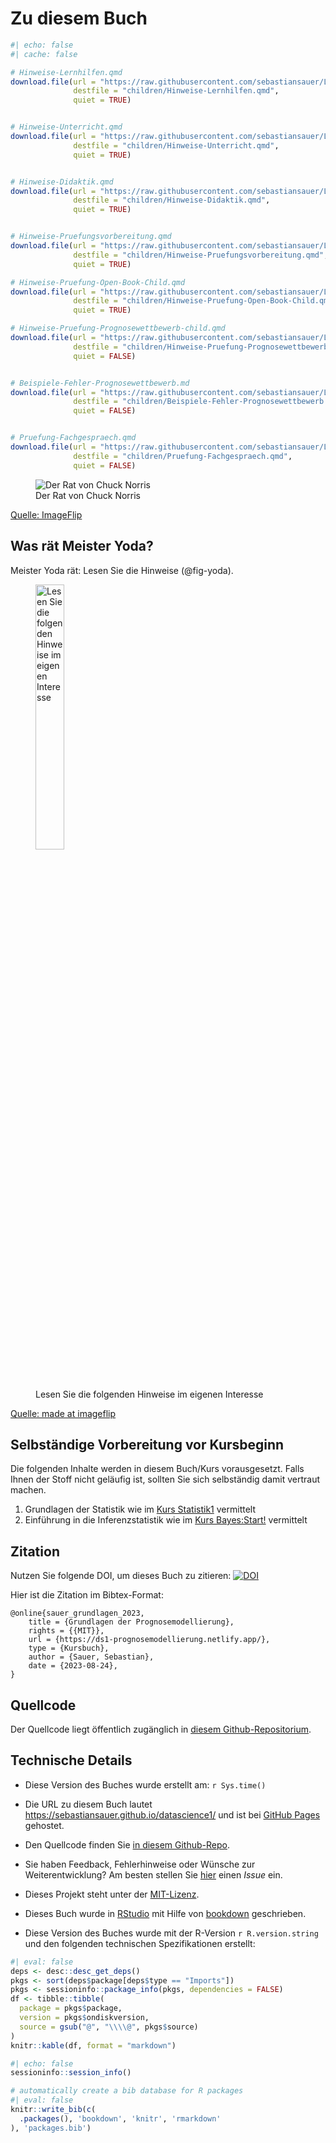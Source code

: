 # Zu diesem Buch 



```r
#| echo: false
#| cache: false

# Hinweise-Lernhilfen.qmd
download.file(url = "https://raw.githubusercontent.com/sebastiansauer/Lehre/main/Hinweise/Hinweise-Lernhilfen.qmd",
              destfile = "children/Hinweise-Lernhilfen.qmd",
              quiet = TRUE)


# Hinweise-Unterricht.qmd
download.file(url = "https://raw.githubusercontent.com/sebastiansauer/Lehre/main/Hinweise/Hinweise-Unterricht.qmd",
              destfile = "children/Hinweise-Unterricht.qmd",
              quiet = TRUE)


# Hinweise-Didaktik.qmd 
download.file(url = "https://raw.githubusercontent.com/sebastiansauer/Lehre/main/Hinweise/Hinweise-Didaktik.qmd",
              destfile = "children/Hinweise-Didaktik.qmd",
              quiet = TRUE)


# Hinweise-Pruefungsvorbereitung.qmd
download.file(url = "https://raw.githubusercontent.com/sebastiansauer/Lehre/main/Hinweise/Hinweise-Pruefungsvorbereitung.qmd",
              destfile = "children/Hinweise-Pruefungsvorbereitung.qmd",
              quiet = TRUE)

# Hinweise-Pruefung-Open-Book-Child.qmd
download.file(url = "https://raw.githubusercontent.com/sebastiansauer/Lehre/main/Hinweise/Hinweise-Pruefung-Open-Book-Child.qmd",
              destfile = "children/Hinweise-Pruefung-Open-Book-Child.qmd",
              quiet = TRUE)

# Hinweise-Pruefung-Prognosewettbewerb-child.qmd
download.file(url = "https://raw.githubusercontent.com/sebastiansauer/Lehre/main/Hinweise/Prognosewettbewerb/Hinweise-Pruefung-Prognosewettbewerb-child.qmd",
              destfile = "children/Hinweise-Pruefung-Prognosewettbewerb-child.qmd",
              quiet = FALSE)


# Beispiele-Fehler-Prognosewettbewerb.md
download.file(url = "https://raw.githubusercontent.com/sebastiansauer/Lehre/main/Hinweise/Prognosewettbewerb/Beispiele-Fehler-Prognosewettbewerb.md",
              destfile = "children/Beispiele-Fehler-Prognosewettbewerb.md",
              quiet = FALSE)


# Pruefung-Fachgespraech.qmd
download.file(url = "https://raw.githubusercontent.com/sebastiansauer/Lehre/main/Hinweise/Pruefung-Fachgespraech.qmd",
              destfile = "children/Pruefung-Fachgespraech.qmd",
              quiet = FALSE)

```






![Der Rat von Chuck Norris](img/689g8g.jpg)

[Quelle: ImageFlip](https://i.imgflip.com/689g8g.jpg)

## Was rät Meister Yoda?


Meister Yoda rät: Lesen Sie die Hinweise (@fig-yoda).

![Lesen Sie die folgenden Hinweise im eigenen Interesse](img/yoda.jpg){#fig-yoda width="33%"}

:::{.xsmall}
[Quelle: made at imageflip]("https://imgflip.com/memegenerator")
:::



## Selbständige Vorbereitung vor Kursbeginn

Die folgenden Inhalte werden in diesem Buch/Kurs vorausgesetzt.
Falls Ihnen der Stoff nicht geläufig ist, sollten Sie sich selbständig damit vertraut machen.

1. Grundlagen der Statistik wie im [Kurs Statistik1](https://raw.githubusercontent.com/sebastiansauer/yacsda-bikerental/main/data/bikeshare_control.csv) vermittelt
2. Einführung in die Inferenzstatistik wie im [Kurs Bayes:Start!](https://start-bayes.netlify.app/) vermittelt



## Zitation

Nutzen Sie folgende DOI, um dieses Buch zu zitieren: [![DOI](https://zenodo.org/badge/461950782.svg)](https://zenodo.org/badge/latestdoi/461950782)


Hier ist die Zitation im Bibtex-Format:

```
@online{sauer_grundlagen_2023,
	title = {Grundlagen der Prognosemodellierung},
	rights = {{MIT}},
	url = {https://ds1-prognosemodellierung.netlify.app/},
	type = {Kursbuch},
	author = {Sauer, Sebastian},
	date = {2023-08-24},
}

```




## Quellcode

Der Quellcode liegt öffentlich zugänglich in [diesem Github-Repositorium](https://github.com/sebastiansauer/datascience1).




## Technische Details



- Diese Version des Buches wurde erstellt am: `r Sys.time()`

- Die URL zu diesem Buch lautet <https://sebastiansauer.github.io/datascience1/> und ist bei [GitHub Pages](https://pages.github.com/) gehostet.

- Den Quellcode finden Sie [in diesem Github-Repo](https://github.com/sebastiansauer/datascience1).

- Sie haben Feedback, Fehlerhinweise oder Wünsche zur Weiterentwicklung? Am besten stellen Sie  [hier](https://github.com/sebastiansauer/datascience1/issues) einen *Issue*  ein.

- Dieses Projekt steht unter der [MIT-Lizenz](https://github.com/sebastiansauer/datascience1/blob/main/LICENSE). 

- Dieses Buch wurde in [RStudio](http://www.rstudio.com/ide/) mit Hilfe von [bookdown](http://bookdown.org/) geschrieben. 

- Diese Version des Buches wurde mit der R-Version `r R.version.string` und den folgenden technischen Spezifikationen erstellt:

```r
#| eval: false
deps <- desc::desc_get_deps()
pkgs <- sort(deps$package[deps$type == "Imports"])
pkgs <- sessioninfo::package_info(pkgs, dependencies = FALSE)
df <- tibble::tibble(
  package = pkgs$package,
  version = pkgs$ondiskversion,
  source = gsub("@", "\\\\@", pkgs$source)
)
knitr::kable(df, format = "markdown")
```

```r
#| echo: false
sessioninfo::session_info()
```





```r
# automatically create a bib database for R packages
#| eval: false
knitr::write_bib(c(
  .packages(), 'bookdown', 'knitr', 'rmarkdown'
), 'packages.bib')
```

